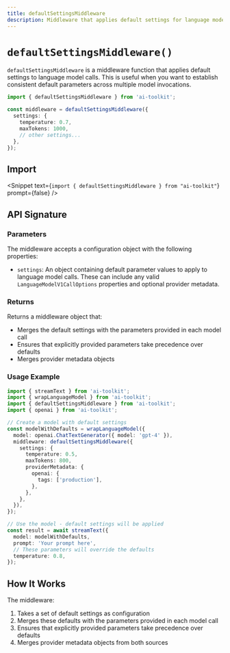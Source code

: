 ```yaml
---
title: defaultSettingsMiddleware
description: Middleware that applies default settings for language models
---
```


# `defaultSettingsMiddleware()`

`defaultSettingsMiddleware` is a middleware function that applies default settings to language model calls. This is useful when you want to establish consistent default parameters across multiple model invocations.

```ts
import { defaultSettingsMiddleware } from 'ai-toolkit';

const middleware = defaultSettingsMiddleware({
  settings: {
    temperature: 0.7,
    maxTokens: 1000,
    // other settings...
  },
});
```

## Import

<Snippet
  text={`import { defaultSettingsMiddleware } from "ai-toolkit"`}
  prompt={false}
/>

## API Signature

### Parameters

The middleware accepts a configuration object with the following properties:

- `settings`: An object containing default parameter values to apply to language model calls. These can include any valid `LanguageModelV1CallOptions` properties and optional provider metadata.

### Returns

Returns a middleware object that:

- Merges the default settings with the parameters provided in each model call
- Ensures that explicitly provided parameters take precedence over defaults
- Merges provider metadata objects

### Usage Example

```ts
import { streamText } from 'ai-toolkit';
import { wrapLanguageModel } from 'ai-toolkit';
import { defaultSettingsMiddleware } from 'ai-toolkit';
import { openai } from 'ai-toolkit';

// Create a model with default settings
const modelWithDefaults = wrapLanguageModel({
  model: openai.ChatTextGenerator({ model: 'gpt-4' }),
  middleware: defaultSettingsMiddleware({
    settings: {
      temperature: 0.5,
      maxTokens: 800,
      providerMetadata: {
        openai: {
          tags: ['production'],
        },
      },
    },
  }),
});

// Use the model - default settings will be applied
const result = await streamText({
  model: modelWithDefaults,
  prompt: 'Your prompt here',
  // These parameters will override the defaults
  temperature: 0.8,
});
```

## How It Works

The middleware:

1. Takes a set of default settings as configuration
2. Merges these defaults with the parameters provided in each model call
3. Ensures that explicitly provided parameters take precedence over defaults
4. Merges provider metadata objects from both sources

